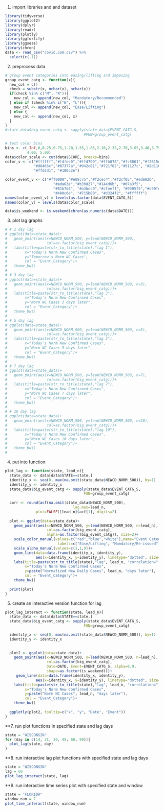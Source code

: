 1. import libraries and and dataset
```r
library(tidyverse)
library(ggplot2)
library(dplyr)
library(readr)
library(plotly)
library(ggfortify)
library(ggseas)
library(chron)
data <- read_csv("covid.com.csv") %>% 
  select(c(-1))
```

2. preprocess data
```r


# group event categories into easing/lifting and imposing
group_event_catg <- function(x){
  new_col = c()
  check = substr(x, nchar(x), nchar(x))
  if(check %in% c("M", "R")){
    new_col <- append(new_col, "Mandatory/Recommended")
  } else if (check %in% c("E", "L")){
    new_col <- append(new_col, "Ease/Lifting")
  } else {
    new_col <- append(new_col, x)
  }
}
#state_data$big_event_catg <- sapply(state_data$EVENT_CATG_S,
                                    #FUN=group_event_catg)

# text color bins
bins <- c(-Inf,0,0.25,0.75,1.20,1.55,1.85,2.10,2.35,2.70,3.05,3.40,3.75,
          4.00, 5.00)
data$color_scale <- cut(data$SCORE, breaks=bins)
color_v <- c("#ffffff","#fdfec0","#ffd799","#ffb078","#fc8861","#f2615d",
             "#d8466c","#87377a","#942c81","#721f82","#51127c", "#2d1160",
             "#ffd3d1", "#100c2e")

color_event_v <- c("#ff0000","#e08c75","#f2cec4","#f2cf05","#ede02b",
                      "#ada63e","#b3b827","#144d6b", "#07a3f5",
                      "#81b7d4", "#a3bcc9","#cfeeff", "#9905f5","#c99fe3",
                      "#480c6e", "#715b80", "#d324f2", "#ffffff")
names(color_event_v) = levels(as.factor(data$EVENT_CATG_S))
names(color_v) = levels(data$color_scale)

data$is_weekend <- is.weekend(chron(as.numeric(data$DATE)))

```


3. plot lag graphs
```r
# # 1 day lag
# ggplot(data=state_data)+
#   geom_point(aes(x=NEWCD_NORM_500, y=lead(NEWCD_NORM_500),
#                  col=as.factor(big_event_catg)))+
#   labs(title=paste(str_to_title(state),"lag 1"), 
#        x="Today's Norm New Confirmed Cases",
#        y="Tomorrow's Norm NC Cases",
#        col = "Event_Category")+
#   theme_bw()
# 
# # 3 day lag
# ggplot(data=state_data)+
#   geom_point(aes(x=NEWCD_NORM_500, y=lead(NEWCD_NORM_500, n=3),
#                  col=as.factor(big_event_catg)))+
#   labs(title=paste(str_to_title(state),"lag 3"), 
#        x="Today's Norm New Confirmed Cases",
#        y="Norm NC Cases 3 days later",
#        col = "Event_Category")+
#   theme_bw()
# 
# # 5 day lag
# ggplot(data=state_data)+
#   geom_point(aes(x=NEWCD_NORM_500, y=lead(NEWCD_NORM_500, n=5),
#                  col=as.factor(big_event_catg)))+
#   labs(title=paste(str_to_title(state),"lag 5"), 
#        x="Today's Norm New Confirmed Cases",
#        y="Norm NC Cases 5 days later",
#        col = "Event_Category")+
#   theme_bw()
# 
# # 7 day lag
# ggplot(data=state_data)+
#   geom_point(aes(x=NEWCD_NORM_500, y=lead(NEWCD_NORM_500, n=7),
#                  col=as.factor(big_event_catg)))+
#   labs(title=paste(str_to_title(state),"lag 7"), 
#        x="Today's Norm New Confirmed Cases",
#        y="Norm NC Cases 7 days later",
#        col = "Event_Category")+
#   theme_bw()
# 
# # 10 day lag
# ggplot(data=state_data)+
#   geom_point(aes(x=NEWCD_NORM_500, y=lead(NEWCD_NORM_500, n=10),
#                  col=as.factor(big_event_catg)))+
#   labs(title=paste(str_to_title(state),"lag 10"), 
#        x="Today's Norm New Confirmed Cases",
#        y="Norm NC Cases 10 days later",
#        col = "Event_Category")+
#   theme_bw()
#   
```


4. put into function
```r
plot_lag <- function(state, lead_n){
  state_data <- data[data$STATE==state,]
  identity_x <- seq(0, max(na.omit(state_data$NEWCD_NORM_500)), by=1)
  identity_y <- identity_x
  state_data$big_event_catg <- sapply(state_data$EVENT_CATG_S,
                                    FUN=group_event_catg)
  
  corr <- round(acf(na.omit(state_data$NEWCD_NORM_500),
                               lag.max=lead_n, 
              plot=FALSE)[lead_n]$acf[1], digits=2)
  
  plot <- ggplot(data=state_data)+
    geom_point(aes(x=NEWCD_NORM_500, y=lead(NEWCD_NORM_500, n=lead_n),
                   col=as.factor(big_event_catg),
                   alpha=as.factor(big_event_catg)), size=2)+
    scale_color_manual(values=c("red","blue","white"),name="Event Category",
                        labels=c("Ease/Lifting", "Mandatory/Re-issued"))+
    scale_alpha_manual(values=c(1,1,0))+
    geom_line(data=data.frame(identity_x, identity_y),
              aes(x=identity_x, y=identity_y), linetype="dotted", size=1)+
    labs(title=paste(str_to_title(state),"lag", lead_n, "correlation=", corr), 
         x="Today's Norm New Confirmed Cases",
         y=paste("Normalized New Daily Cases", lead_n, "days later"),
         col = "Event_Category")+
    theme_bw()
  
  print(plot)
}
```



5. create an interactive version function for lag
```r
plot_lag_interact <- function(state, lead_n){
  state_data <- data[data$STATE==state,]
  state_data$big_event_catg <- sapply(state_data$EVENT_CATG_S,
                                    FUN=group_event_catg)

  identity_x <- seq(0, max(na.omit(state_data$NEWCD_NORM_500)), by=1)
  identity_y <- identity_x
  
  
  plot2 <- ggplot(data=state_data)+
    geom_point(aes(x=NEWCD_NORM_500, y=lead(NEWCD_NORM_500, n=lead_n),
                   col=as.factor(big_event_catg),
                   Date=DATE, Event=EVENT_CATG_S, alpha=0.9,
                   shape=as.factor(is_weekend)))+
     geom_line(data=data.frame(identity_x, identity_y),
              aes(x=identity_x, y=identity_y), linetype="dotted", size=1)+
    labs(title=paste(str_to_title(state),"lag", lead_n, "correlation=", corr), 
         x="Today's Norm New Confirmed Cases",
         y=paste("Norm NC Cases", lead_n, "days later"),
         col = "Event_Category")+
    theme_bw()
  
  ggplotly(plot2, tooltip=c("x", "y", "Date", "Event"))
}
```



**7. run plot functions in specified state and lag days
```r
state = "WISCONSIN"
for (day in c(14, 21, 30, 45, 60, 90)){
  plot_lag(state, day)
}
```



**8. run interactive lag plot functions with specified state and lag days
```r
state = "WISCONSIN"
lag = 60
plot_lag_interact(state, lag)
```

**9. run interactive time series plot with specified state and window
```r
state = "FLORIDA"
window_num = 7
plot_time_interact(state, window_num)
```

